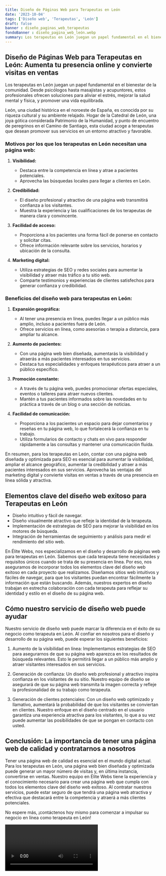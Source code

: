 ```yaml
---
title: Diseño de Páginas Web para Terapeutas en León
date: '2023-10-04'
tags: ['Diseño web', 'Terapeutas', 'León']
draft: false
banner : diseño_paginas_web_terapeutas
fondoBanner : diseño_pagina_web_león.webp
summary: Los terapeutas en León juegan un papel fundamental en el bienestar de la comunidad. Desde psicólogos hasta masajistas y acupuntores, estos profesionales ofrecen soluciones para aliviar el estrés, mejorar la salud mental y física, y promover una vida equilibrada.
---
```


## Diseño de Páginas Web para Terapeutas en León: Aumenta tu presencia online y convierte visitas en ventas

Los terapeutas en León juegan un papel fundamental en el bienestar de la comunidad. Desde psicólogos hasta masajistas y acupuntores, estos profesionales ofrecen soluciones para aliviar el estrés, mejorar la salud mental y física, y promover una vida equilibrada.

León, una ciudad histórica en el noroeste de España, es conocida por su riqueza cultural y su ambiente relajado. Hogar de la Catedral de León, una joya gótica considerada Patrimonio de la Humanidad, y punto de encuentro de peregrinos en el Camino de Santiago, esta ciudad acoge a terapeutas que desean promover sus servicios en un entorno atractivo y favorable.

### Motivos por los que los terapeutas en León necesitan una página web:

1. **Visibilidad:**
   - Destaca entre la competencia en línea y atrae a pacientes potenciales.
   - Aprovecha las búsquedas locales para llegar a clientes en León.

2. **Credibilidad:**
   - El diseño profesional y atractivo de una página web transmitirá confianza a los visitantes.
   - Muestra la experiencia y las cualificaciones de los terapeutas de manera clara y convincente.

3. **Facilidad de acceso:**
   - Proporciona a los pacientes una forma fácil de ponerse en contacto y solicitar citas.
   - Ofrece información relevante sobre los servicios, horarios y ubicación de la consulta.

4. **Marketing digital:**
   - Utiliza estrategias de SEO y redes sociales para aumentar la visibilidad y atraer más tráfico a tu sitio web.
   - Comparte testimonios y experiencias de clientes satisfechos para generar confianza y credibilidad.

### Beneficios del diseño web para terapeutas en León:

1. **Expansión geográfica:**
   - Al tener una presencia en línea, puedes llegar a un público más amplio, incluso a pacientes fuera de León.
   - Ofrece servicios en línea, como asesorías o terapia a distancia, para ampliar tu alcance.

2. **Aumento de pacientes:**
   - Con una página web bien diseñada, aumentarás la visibilidad y atraerás a más pacientes interesados en tus servicios.
   - Destaca tus especialidades y enfoques terapéuticos para atraer a un público específico.

3. **Promoción constante:**
   - A través de tu página web, puedes promocionar ofertas especiales, eventos o talleres para atraer nuevos clientes.
   - Mantén a tus pacientes informados sobre las novedades en tu práctica a través de un blog o una sección de noticias.

4. **Facilidad de comunicación:**
   - Proporciona a los pacientes un espacio para dejar comentarios y reseñas en tu página web, lo que fortalecerá la confianza en tu trabajo.
   - Utiliza formularios de contacto y chats en vivo para responder rápidamente a las consultas y mantener una comunicación fluida.

En resumen, para los terapeutas en León, contar con una página web diseñada y optimizada para SEO es esencial para aumentar la visibilidad, ampliar el alcance geográfico, aumentar la credibilidad y atraer a más pacientes interesados en sus servicios. Aprovecha las ventajas del marketing digital y convierte visitas en ventas a través de una presencia en línea sólida y atractiva.

<GifSeo />

<Cta />

## Elementos clave del diseño web exitoso para Terapeutas en León

- Diseño intuitivo y fácil de navegar.
- Diseño visualmente atractivo que refleje la identidad de la terapeuta.
- Implementación de estrategias de SEO para mejorar la visibilidad en los motores de búsqueda.
- Integración de herramientas de seguimiento y análisis para medir el rendimiento del sitio web.

En Élite Webs, nos especializamos en el diseño y desarrollo de páginas web para terapeutas en León. Sabemos que cada terapeuta tiene necesidades y requisitos únicos cuando se trata de su presencia en línea. Por eso, nos aseguramos de incorporar todos los elementos clave del diseño web exitoso en cada proyecto que realizamos. Diseñamos sitios web intuitivos y fáciles de navegar, para que los visitantes puedan encontrar fácilmente la información que están buscando. Además, nuestros expertos en diseño trabajan en estrecha colaboración con cada terapeuta para reflejar su identidad y estilo en el diseño de su página web. 

## Cómo nuestro servicio de diseño web puede ayudar

Nuestro servicio de diseño web puede marcar la diferencia en el éxito de su negocio como terapeuta en León. Al confiar en nosotros para el diseño y desarrollo de su página web, puede esperar los siguientes beneficios:

1. Aumento de la visibilidad en línea: Implementamos estrategias de SEO para asegurarnos de que su página web aparezca en los resultados de búsqueda relevantes. Esto le permitirá llegar a un público más amplio y atraer visitantes interesados en sus servicios.

2. Generación de confianza: Un diseño web profesional y atractivo inspira confianza en los visitantes de su sitio. Nuestro equipo de diseño se asegurará de que su página web transmita la imagen correcta y refleje la profesionalidad de su trabajo como terapeuta.

3. Generación de clientes potenciales: Con un diseño web optimizado y llamativo, aumentará la probabilidad de que los visitantes se conviertan en clientes. Nuestro enfoque en el diseño centrado en el usuario garantiza una experiencia atractiva para los visitantes, lo que a su vez puede aumentar las posibilidades de que se pongan en contacto con usted.

## Conclusión: La importancia de tener una página web de calidad y contratarnos a nosotros

Tener una página web de calidad es esencial en el mundo digital actual. Para los terapeutas en León, una página web bien diseñada y optimizada puede generar un mayor número de visitas y, en última instancia, convertirse en ventas. Nuestro equipo en Élite Webs tiene la experiencia y el conocimiento necesario para crear una página web que cumpla con todos los elementos clave del diseño web exitoso. Al contratar nuestros servicios, puede estar seguro de que tendrá una página web atractiva y efectiva que destacará entre la competencia y atraerá a más clientes potenciales.

No espere más, ¡contáctenos hoy mismo para comenzar a impulsar su negocio en línea como terapeuta en León!

<Video />

<CtaBot job='Terapeutas' city='León'/>

<Gmaps query='León+españa+maps' />